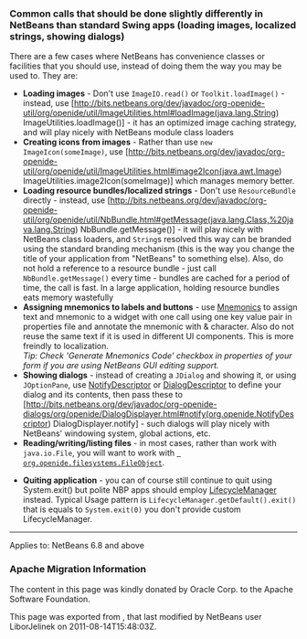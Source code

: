 <!--

    Licensed to the Apache Software Foundation (ASF) under one
    or more contributor license agreements.  See the NOTICE file
    distributed with this work for additional information
    regarding copyright ownership.  The ASF licenses this file
    to you under the Apache License, Version 2.0 (the
    "License"); you may not use this file except in compliance
    with the License.  You may obtain a copy of the License at

      http://www.apache.org/licenses/LICENSE-2.0

    Unless required by applicable law or agreed to in writing,
    software distributed under the License is distributed on an
    "AS IS" BASIS, WITHOUT WARRANTIES OR CONDITIONS OF ANY
    KIND, either express or implied.  See the License for the
    specific language governing permissions and limitations
    under the License.

-->

===Common calls that should be done slightly differently in NetBeans than standard Swing apps (loading images, localized strings, showing dialogs)===

There are a few cases where NetBeans has convenience classes or facilities that you should use, instead of doing them the way you may be used to.  They are:
* '''Loading images''' - Don't use <tt>ImageIO.read()</tt> or <tt>Toolkit.loadImage()</tt> - instead, use [http://bits.netbeans.org/dev/javadoc/org-openide-util/org/openide/util/ImageUtilities.html#loadImage(java.lang.String) ImageUtilities.loadImage()] - it has an optimized image caching strategy, and will play nicely with NetBeans module class loaders
* '''Creating icons from images''' - Rather than use <code>new ImageIcon(someImage)</code>, use [http://bits.netbeans.org/dev/javadoc/org-openide-util/org/openide/util/ImageUtilities.html#image2Icon(java.awt.Image) ImageUtilities.image2Icon(someImage)] which manages memory better.
* '''Loading resource bundles/localized strings''' - Don't use <tt>ResourceBundle</tt> directly - instead, use [http://bits.netbeans.org/dev/javadoc/org-openide-util/org/openide/util/NbBundle.html#getMessage(java.lang.Class,%20java.lang.String) NbBundle.getMessage()] - it will play nicely with NetBeans class loaders, and <tt>String</tt>s resolved this way can be branded using the standard branding mechanism (this is the way you change the title of your application from "NetBeans" to something else).  Also, do not hold a reference to a resource bundle - just call <tt>NbBundle.getMessage()</tt> every time - bundles are cached for a period of time, the call is fast.  In a large application, holding resource bundles eats memory wastefully
* '''Assigning mnemonics to labels and buttons''' - use [http://bits.netbeans.org/dev/javadoc/org-openide-awt/org/openide/awt/Mnemonics.html Mnemonics] to assign text and mnemonic to a widget with one call using one key value pair in properties file and annotate the mnemonic with & character. Also do not reuse the same text if it is used in different UI components. This is more freindly to localization.<br>''Tip: Check 'Generate Mnemonics Code' checkbox in properties of your form if you are using NetBeans GUI editing support.''
* '''Showing dialogs''' - instead of creating a <tt>JDialog</tt> and showing it, or using <tt>JOptionPane</tt>, use [http://bits.netbeans.org/dev/javadoc/org-openide-dialogs/org/openide/NotifyDescriptor.html NotifyDescriptor] or [http://bits.netbeans.org/dev/javadoc/org-openide-dialogs/org/openide/DialogDescriptor.html DialogDescriptor] to define your dialog and its contents, then pass these to [http://bits.netbeans.org/dev/javadoc/org-openide-dialogs/org/openide/DialogDisplayer.html#notify(org.openide.NotifyDescriptor) DialogDisplayer.notify] - such dialogs will play nicely with NetBeans' windowing system, global actions, etc.
* '''Reading/writing/listing files''' - in most cases, rather than work with <code>java.io.File</code>, you will want to work with <code>[[DevFaqFileObject| org.openide.filesystems.FileObject]]</code>.

* '''Quiting application''' - you can of course still continue to quit using System.exit() but polite NBP apps should employ [http://bits.netbeans.org/dev/javadoc/org-openide-util/org/openide/LifecycleManager.html LifecycleManager] instead. Typical Usage pattern is <code>LifecycleManager.getDefault().exit()</code> that is equals to <code>System.exit(0)</code> you don't provide custom LifecycleManager.

----

Applies to: NetBeans 6.8 and above

===Apache Migration Information===

The content in this page was kindly donated by Oracle Corp. to the
Apache Software Foundation.

This page was exported from , 
that last modified by NetBeans user LiborJelinek 
on 2011-08-14T15:48:03Z.


